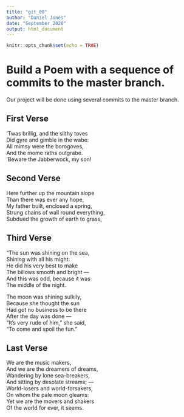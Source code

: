 ```yaml
---
title: "git_00"
author: "Daniel Jones"
date: "September 2020"
output: html_document
---
```


```r
knitr::opts_chunk$set(echo = TRUE)
```
# Build a Poem with a sequence of commits to the master branch.
Our project will be done using several commits to the master branch.
<!-- Do not modify or change any text in "!--" bracketed areas such as this --- these are instructions to
you, if you change any of this the git program will notice it and compromise your git merging strategy !-->

## First Verse 
<!--Put the first five lines of a poem by Lewis Carrol in this section!-->

‘Twas brillig, and the slithy toves  
Did gyre and gimble in the wabe:  
All mimsy were the borogoves,  
And the mome raths outgrabe.  
‘Beware the Jabberwock, my son!  

## Second Verse
<!--Put the first five lines of a poem by Robert Frost here!-->

Here further up the mountain slope  
Than there was ever any hope,  
My father built, enclosed a spring,  
Strung chains of wall round everything,  
Subdued the growth of earth to grass,  

## Third Verse
<!--Put the first two verses of The Walrus and the Carpenter here!-->

"The sun was shining on the sea,  
      Shining with all his might:  
He did his very best to make  
      The billows smooth and bright —  
And this was odd, because it was  
      The middle of the night.  

The moon was shining sulkily,  
      Because she thought the sun  
Had got no business to be there  
      After the day was done —  
"It's very rude of him," she said,  
      "To come and spoil the fun."  
      
## Last Verse
<!--Put a short poem of your choice 8-20 lines,here!-->

We are the music makers,  
    And we are the dreamers of dreams,  
Wandering by lone sea-breakers,  
    And sitting by desolate streams; —  
World-losers and world-forsakers,  
    On whom the pale moon gleams:  
Yet we are the movers and shakers  
    Of the world for ever, it seems.  
    
